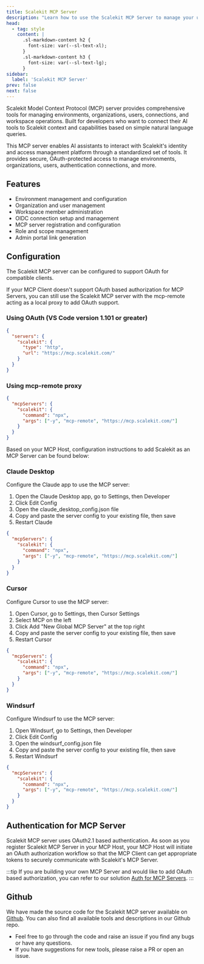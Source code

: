 ```yaml
---
title: Scalekit MCP Server
description: "Learn how to use the Scalekit MCP Server to manage your users, organizations, and applications."
head:
  - tag: style
    content: |
      .sl-markdown-content h2 {
        font-size: var(--sl-text-xl);
      }
      .sl-markdown-content h3 {
        font-size: var(--sl-text-lg);
      }
sidebar:
  label: 'Scalekit MCP Server'
prev: false
next: false
---
```


Scalekit Model Context Protocol (MCP) server provides comprehensive tools for managing environments, organizations, users, connections, and workspace operations. Built for developers who want to connect their AI tools to Scalekit context and capabilities based on simple natural language queries.

This MCP server enables AI assistants to interact with Scalekit's identity and access management platform through a standardized set of tools. It provides secure, OAuth-protected access to manage environments, organizations, users, authentication connections, and more.

## Features

- Environment management and configuration
- Organization and user management
- Workspace member administration
- OIDC connection setup and management
- MCP server registration and configuration
- Role and scope management
- Admin portal link generation

## Configuration

The Scalekit MCP server can be configured to support OAuth for compatible clients.

If your MCP Client doesn't support OAuth based authorization for MCP Servers, you can still use the Scalekit MCP server with the mcp-remote acting as a local proxy to add OAuth support.

### Using OAuth (VS Code version 1.101 or greater)

```json
{
  "servers": {
    "scalekit": {
      "type": "http",
      "url": "https://mcp.scalekit.com/"
    }
  }
}
```

### Using mcp-remote proxy

```json
{
  "mcpServers": {
    "scalekit": {
      "command": "npx", 
      "args": ["-y", "mcp-remote", "https://mcp.scalekit.com/"]
    }
  }
}
```

Based on your MCP Host, configuration instructions to add Scalekit as an MCP Server can be found below:

### Claude Desktop
  
Configure the Claude app to use the MCP server:

1. Open the Claude Desktop app, go to Settings, then Developer
2. Click Edit Config
3. Open the claude_desktop_config.json file
4. Copy and paste the server config to your existing file, then save
5. Restart Claude

```json
{
  "mcpServers": {
    "scalekit": {
      "command": "npx", 
      "args": ["-y", "mcp-remote", "https://mcp.scalekit.com/"]
    }
  }
}
```

### Cursor

Configure Cursor to use the MCP server:

1. Open Cursor, go to Settings, then Cursor Settings
2. Select MCP on the left
3. Click Add "New Global MCP Server" at the top right
4. Copy and paste the server config to your existing file, then save
5. Restart Cursor

```json
{
  "mcpServers": {
    "scalekit": {
      "command": "npx", 
      "args": ["-y", "mcp-remote", "https://mcp.scalekit.com/"]
    }
  }
}
```

### Windsurf

Configure Windsurf to use the MCP server:

1. Open Windsurf, go to Settings, then Developer
2. Click Edit Config
3. Open the windsurf_config.json file
4. Copy and paste the server config to your existing file, then save
5. Restart Windsurf

```json
{
  "mcpServers": {
    "scalekit": {
      "command": "npx", 
      "args": ["-y", "mcp-remote", "https://mcp.scalekit.com/"]
    }
  }
}
```

## Authentication for MCP Server

Scalekit MCP server uses OAuth2.1 based authentication. As soon as you register Scalekit MCP Server in your MCP Host, your MCP Host will initiate an OAuth authorization workflow so that the MCP Client can get appropriate tokens to securely communicate with Scalekit's MCP Server.

:::tip
If you are building your own MCP Server and would like to add OAuth based authorization, you can refer to our solution [Auth for MCP Servers](https://docs.scalekit.com/guides/mcp/oauth).
:::

## Github

We have made the source code for the Scalekit MCP server available on [Github](https://github.com/scalekit-inc/mcp). You can also find all available tools and descriptions in our Github repo.

- Feel free to go through the code and raise an issue if you find any bugs or have any questions.
- If you have suggestions for new tools, please raise a PR or open an issue.
